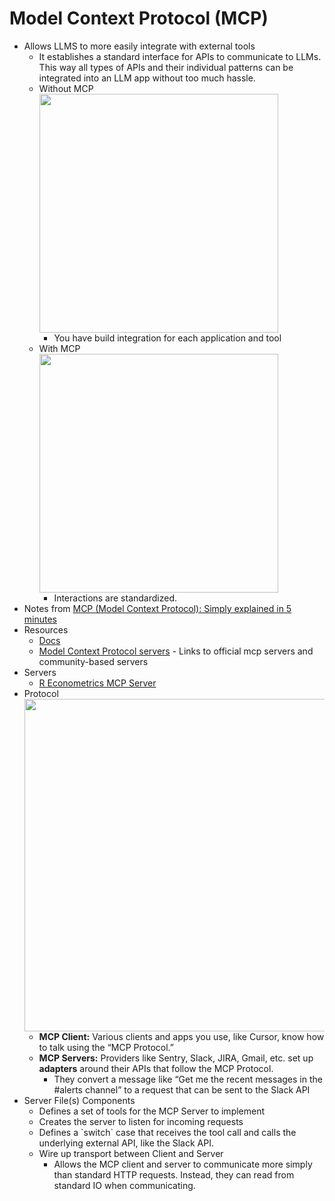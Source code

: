 # Model Context Protocol (MCP) {#sec-llms-mcp .unnumbered}

-   Allows LLMS to more easily integrate with external tools
    -   It establishes a standard interface for APIs to communicate to LLMs. This way all types of APIs and their individual patterns can be integrated into an LLM app without too much hassle.
    -   Without MCP\
        ![](_resources/LLM-MCP.resources/wo-mcp-1.webp){.lightbox width="382"}
        -   You have build integration for each application and tool
    -   With MCP\
        ![](_resources/LLM-MCP.resources/w-mcp-1.webp){.lightbox width="382"}
        -   Interactions are standardized.
-   Notes from [MCP (Model Context Protocol): Simply explained in 5 minutes](https://read.highgrowthengineer.com/p/mcps-simply-explained?utm_source=multiple-personal-recommendations-email&utm_medium=email&triedRedirect=true)
-   Resources
    -   [Docs](https://modelcontextprotocol.io/introduction)
    -   [Model Context Protocol servers](https://github.com/modelcontextprotocol/servers) - Links to official mcp servers and community-based servers
-   Servers
    -   [R Econometrics MCP Server](https://github.com/gojiplus/rmcp/)
-   Protocol\
    ![](_resources/LLM-General.resources/mcp-protocol-1.png){.lightbox width="532"}
    -   **MCP Client:** Various clients and apps you use, like Cursor, know how to talk using the “MCP Protocol.”
    -   **MCP Servers:** Providers like Sentry, Slack, JIRA, Gmail, etc. set up **adapters** around their APIs that follow the MCP Protocol.
        -   They convert a message like “Get me the recent messages in the #alerts channel” to a request that can be sent to the Slack API
-   Server File(s) Components
    -   Defines a set of tools for the MCP Server to implement
    -   Creates the server to listen for incoming requests
    -   Defines a \`switch\` case that receives the tool call and calls the underlying external API, like the Slack API.
    -   Wire up transport between Client and Server
        -   Allows the MCP client and server to communicate more simply than standard HTTP requests. Instead, they can read from standard IO when communicating.
